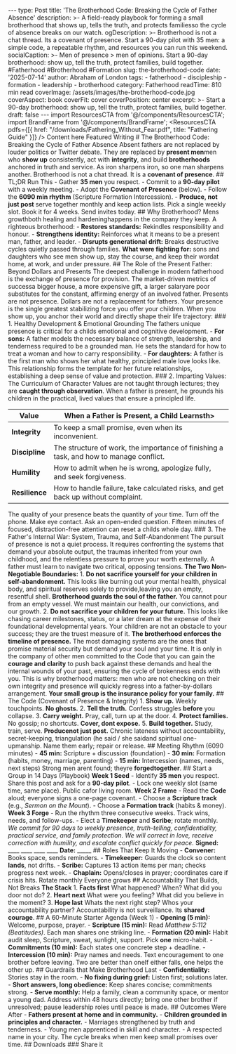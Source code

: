 --- type: Post title: 'The Brotherhood Code: Breaking the Cycle of Father Absence' description: >- A field-ready playbook for forming a small brotherhood that shows up, tells the truth, and protects familiesso the cycle of absence breaks on our watch. ogDescription: >- Brotherhood is not a chat thread. Its a covenant of presence. Start a 90-day pilot with 35 men: a simple code, a repeatable rhythm, and resources you can run this weekend. socialCaption: >- Men of presence > men of opinions. Start a 90-day brotherhood: show up, tell the truth, protect families, build together. #Fatherhood #Brotherhood #Formation slug: the-brotherhood-code date: '2025-07-14' author: Abraham of London tags: - fatherhood - discipleship - formation - leadership - brotherhood category: Fatherhood readTime: 810 min read coverImage: /assets/images/the-brotherhood-code.jpg coverAspect: book coverFit: cover coverPosition: center excerpt: >- Start a 90-day brotherhood: show up, tell the truth, protect families, build together. draft: false --- import ResourcesCTA from '@/components/ResourcesCTA'; import BrandFrame from '@/components/BrandFrame'; <ResourcesCTA pdfs={[{ href: "/downloads/Fathering_Without_Fear.pdf", title: "Fathering Guide" }]} /> <BrandFrame title="Legacy Tips" subtitle="Key Advice"> Content here </BrandFrame> <HeroEyebrow>Featured Writing</HeroEyebrow> # The Brotherhood Code: Breaking the Cycle of Father Absence Absent fathers are not replaced by louder politics or Twitter debate. They are replaced by **present men**men who **show up** consistently, act with **integrity**, and build **brotherhoods** anchored in truth and service. <Verse cite="Proverbs 27:17"> As iron sharpens iron, so one man sharpens another. </Verse> <PullLine subtle>Brotherhood is not a chat thread. It is a **covenant of presence**.</PullLine> <Rule /> ## TL;DR Run This - Gather **35 men** you respect. - Commit to a **90-day pilot** with a weekly meeting. - Adopt the **Covenant of Presence** (below). - Follow the **6090 min rhythm** (Scripture Formation Intercession). - **Produce, not just post** serve together monthly and keep action lists. <Callout tone="key" title="Make it real this month"> Pick a single weekly slot. Book it for 4 weeks. Send invites today. </Callout> <Rule /> ## Why Brotherhood? Mens growthboth healing and hardeninghappens in the company they keep. A righteous brotherhood: - **Restores standards:** Rekindles responsibility and honour. - **Strengthens identity:** Reinforces what it means to be a present man, father, and leader. - **Disrupts generational drift:** Breaks destructive cycles quietly passed through families. <PullLine>**What were fighting for:** sons and daughters who see men show up, stay the course, and keep their wordat home, at work, and under pressure.</PullLine> <Rule /> ## The Role of the Present Father: Beyond Dollars and Presents The deepest challenge in modern fatherhood is the exchange of presence for provision. The market-driven metrics of successa bigger house, a more expensive gift, a larger salaryare poor substitutes for the constant, affirming energy of an involved father. <PullLine>Presents are not presence. Dollars are not a replacement for fathers.</PullLine> Your presence is the single greatest stabilizing force you offer your children. When you show up, you anchor their world and directly shape their life trajectory: ### 1. Healthy Development & Emotional Grounding The fathers unique presence is critical for a childs emotional and cognitive development. - **For sons:** A father models the necessary balance of strength, leadership, and tenderness required to be a grounded man. He sets the standard for how to treat a woman and how to carry responsibility. - **For daughters:** A father is the first man who shows her what healthy, principled male love looks like. This relationship forms the template for her future relationships, establishing a deep sense of value and protection. ### 2. Imparting Values: The Curriculum of Character Values are not taught through lectures; they are **caught through observation**. When a father is present, he grounds his children in the practical, lived values that ensure a principled life. <table> <thead> <tr> <th>Value</th> <th>When a Father is Present, a Child Learnsth> </tr> </thead> <tbody> <tr><td>**Integrity**</td><td>To keep a small promise, even when its inconvenient.</td></tr> <tr><td>**Discipline**</td><td>The structure of work, the importance of finishing a task, and how to manage conflict.</td></tr> <tr><td>**Humility**</td><td>How to admit when he is wrong, apologize fully, and seek forgiveness.</td></tr> <tr><td>**Resilience**</td><td>How to handle failure, take calculated risks, and get back up without complaint.</td></tr> </tbody> </table> <Callout tone="info" title="The 15-Minute Investment"> The quality of your presence beats the quantity of your time. Turn off the phone. Make eye contact. Ask an open-ended question. Fifteen minutes of focused, distraction-free attention can reset a childs whole day. </Callout> ### 3. The Father's Internal War: System, Trauma, and Self-Abandonment The pursuit of presence is not a quiet process. It requires confronting the systems that demand your absolute output, the traumas inherited from your own childhood, and the relentless pressure to prove your worth externally. <PullLine>A father must learn to navigate two critical, opposing tensions.</PullLine> **The Two Non-Negotiable Boundaries:** 1. **Do not sacrifice yourself for your children in self-abandonment.** This looks like burning out your mental health, physical body, and spiritual reserves solely to provide,leaving you an empty, resentful shell. **Brotherhood guards the soul of the father.** You cannot pour from an empty vessel. We must maintain our health, our convictions, and our growth. 2. **Do not sacrifice your children for your future.** This looks like chasing career milestones, status, or a later dream at the expense of their foundational developmental years. Your children are not an obstacle to your success; they are the truest measure of it. **The brotherhood enforces the timeline of presence.** The most damaging systems are the ones that promise material security but demand your soul and your time. It is only in the company of other men committed to the Code that you can gain the **courage and clarity** to push back against these demands and heal the internal wounds of your past, ensuring the cycle of brokenness ends with you. This is why brotherhood matters: men who are not checking on their own integrity and presence will quickly regress into a father-by-dollars arrangement. **Your small group is the insurance policy for your family.** <Rule /> ## The Code (Covenant of Presence & Integrity) 1. **Show up.** Weekly touchpoints. **No ghosts.** 2. **Tell the truth.** Confess struggles **before** you collapse. 3. **Carry weight.** Pray, call, turn up at the door. 4. **Protect families.** No gossip; no shortcuts. **Cover, dont expose.** 5. **Build together.** Study, train, serve. **Producenot just post.** <Note tone="caution" title="Red flagsdeal fast"> Chronic lateness without accountability, secret-keeping, triangulation (he said / she saidand spiritual one-upmanship. Name them early; repair or release. </Note> <Rule /> ## Meeting Rhythm (6090 minutes) - **45 min:** Scripture + discussion (foundation) - **30 min:** Formation (habits, money, marriage, parenting) - **15 min:** Intercession (names, needs, next steps) <PullLine>Strong men arent found; theyre **forgedtogether**.</PullLine> <Rule /> ## Start a Group in 14 Days (Playbook) **Week 1 Seed** - Identify **35 men** you respect. Share this post and ask for a **90-day pilot**. - Lock one weekly slot (same time, same place). Public cafor living room. **Week 2 Frame** - Read the **Code** aloud; everyone signs a one-page covenant. - Choose a **Scripture track** (e.g., *Sermon on the Mount*). - Choose a **Formation track** (habits & money). **Week 3 Forge** - Run the rhythm three consecutive weeks. Track wins, needs, and follow-ups. - Elect a **Timekeeper** and **Scribe**; rotate monthly. <Quote compact> *We commit for 90 days to weekly presence, truth-telling, confidentiality, practical service, and family protection. We will correct in love, receive correction with humility, and escalate conflict quickly for peace.* **Signed:** ____ ____ ____ ____ **Date:** _____ </Quote> <Rule /> ## Roles That Keep It Moving - **Convener:** Books space, sends reminders. - **Timekeeper:** Guards the clock so content **lands**, not drifts. - **Scribe:** Captures 13 action items per man; checks progress next week. - **Chaplain:** Opens/closes in prayer; coordinates care if crisis hits. <BadgeRow> <Badge>Rotate monthly</Badge> <Badge variant="subtle">Everyone grows</Badge> </BadgeRow> <Rule /> ## Accountability That Builds, Not Breaks **The Stack** 1. **Facts first** What happened? When? What did you door not do? 2. **Heart next** What were you feeling? What did you believe in the moment? 3. **Hope last** Whats the next right step? Whos your accountability partner? <PullLine>Accountability is not surveillance. Its **shared courage**.</PullLine> <Rule /> ## A 60-Minute Starter Agenda (Week 1) - **Opening (5 min):** Welcome, purpose, prayer. - **Scripture (15 min):** Read *Matthew 5:112 (Beatitudes)*. Each man shares one striking line. - **Formation (20 min):** Habit audit sleep, Scripture, sweat, sunlight, support. Pick **one** micro-habit. - **Commitments (10 min):** Each states one concrete step + deadline. - **Intercession (10 min):** Pray names and needs. Text encouragement to one brother before leaving. <Verse cite="Ecclesiastes 4:910"> Two are better than oneIf either falls, one helps the other up. </Verse> <Rule /> ## Guardrails that Make Brotherhood Last - **Confidentiality:** Stories stay in the room. - **No fixing during grief:** Listen first; solutions later. - **Short answers, long obedience:** Keep shares concise; commitments strong. - **Serve monthly:** Help a family, clean a community space, or mentor a young dad. <Note tone="info" title="If conflict arises"> Address within 48 hours directly; bring one other brother if unresolved; pause leadership roles until peace is made. </Note> <Rule /> ## Outcomes Were After - **Fathers present at home and in community.** - **Children grounded in principles and character.** - Marriages strengthened by truth and tenderness. - Young men apprenticed in skill and character. - A respected name in your city. <PullLine subtle>The cycle breaks when men keep small promises over time.</PullLine> <Rule /> ## Downloads <Grid columns="2"> <DownloadCard title="Brotherhood Starter Kit" href="/downloads/Brotherhood_Starter_Kit.pdf" meta="Printable PDF A4/Letter" /> <DownloadCard title="Leader Guide First 4 Weeks" href="/downloads/Brotherhood_Leader_Guide_4_Weeks.pdf" meta="Printable PDF A4/Letter" /> <DownloadCard title="Brotherhood Covenant (Printable)" href="/downloads/brotherhood-covenant.pdf" meta="One-page Signable" /> <DownloadCard title="Leaders Cue Card (A6, Two-Up)" href="/downloads/brotherhood-cue-card.pdf" meta="Cut-and-carry Weekly rhythm" /> </Grid> <CTA title="Ready to launch a 90-day pilot?" body="Ask for the printable covenant, first-month plan, and leader prompts. Well email a PDF you can run with this weekend." href="/contact" label="Request the pack" /> <Rule /> ### Share it <ShareRow text="Starting a 90-day brotherhood: show up, tell the truth, protect families, build together." hashtags="Fatherhood,Brotherhood,Formation,Discipleship" />

